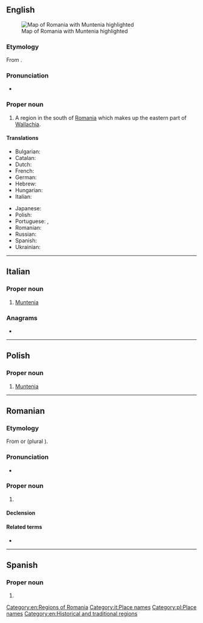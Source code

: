 {{also|Munténia|Muntênia}}

==English==
{{wikipedia}}
[[Image:Muntenia.svg|thumb|right|Map of Romania with Muntenia highlighted]]

===Etymology===
From {{etyl|ro|en}} {{m|ro|Muntenia}}.

===Pronunciation===
* {{IPA|/mʊnˈtɛni.ə/|lang=en}}

===Proper noun===
{{en-proper noun}}

# A region in the south of [[Romania]] which makes up the eastern part of [[Wallachia]].

====Translations====
{{trans-top|Muntenia}}
* Bulgarian: {{t|bg|Мунтения|f|tr=Muntenija}}
* Catalan: {{t|ca|Muntènia|f}}
* Dutch: {{t|nl|Muntenië|n}}
* French: {{t+|fr|Munténie|f}}
* German: {{t|de|Große Walachei|f}}
* Hebrew: {{t|he|מונטניה|f}}
* Hungarian: {{t|hu|Munténia}}
* Italian: {{t|it|Muntenia|f}}
{{trans-mid}}
* Japanese: {{t|ja|ムンテニア|tr=Muntenia}}
* Polish: {{t+|pl|Muntenia|f}}
* Portuguese: {{t|pt|Muntênia|f}} {{qualifier|Brazil}}, {{t|pt|Munténia|f}} {{qualifier|Portugal}}
* Romanian: {{t+|ro|Muntenia|f}}
* Russian: {{t|ru|Мунте́ния|f}}
* Spanish: {{t|es|Muntenia|f}}
* Ukrainian: {{t|uk|Мунтенія|f|tr=Muntenija}}
{{trans-bottom}}

[[Category:en:Regions of Romania]]

----

==Italian==
{{wikipedia|lang=it}}

===Proper noun===
{{it-proper noun|g=f}}

# [[#English|Muntenia]]

===Anagrams===
* {{l|it|inumante}}

[[Category:it:Place names]]

----

==Polish==
{{wikipedia|lang=pl}}

===Proper noun===
{{head|pl|proper noun|g=f}}

# [[#English|Muntenia]]

[[Category:pl:Place names]]
[[Category:en:Historical and traditional regions]]

----

==Romanian==
{{wikipedia|lang=ro}}

===Etymology===
From {{m|ro|munte||mountain}} or {{m|ro|muntean}} (plural {{m|ro|munteni}}).

===Pronunciation===
* {{IPA|[munˈte.ni.a]|lang=ro}}

===Proper noun===
{{ro-proper noun|f}}

# {{place|ro|region|c/Romania|t1=Muntenia}}

====Declension====
{{ro-noun-f-ie|Munteni|n=sg}}

====Related terms====
* {{l|ro|muntenesc}}

----

==Spanish==
{{wikipedia|lang=es}}

===Proper noun===
{{es-proper noun|f}}

# {{place|es|historical region|in southern|c/Romania|t1=Muntenia}}